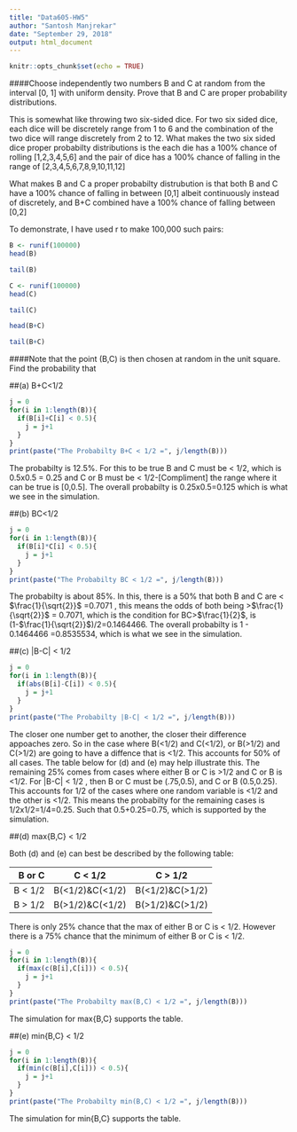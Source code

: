 ---
title: "Data605-HW5"
author: "Santosh Manjrekar"
date: "September 29, 2018"
output: html_document
---

```{r setup, include=FALSE}
knitr::opts_chunk$set(echo = TRUE)
```


####Choose independently two numbers B and C at random from the interval [0, 1] with uniform density. Prove that B and C are proper probability distributions.

This is somewhat like throwing two six-sided dice. For two six sided dice, each dice will be discretely range from 1 to 6 and the combination of the two dice will range discretely from 2 to 12. What makes the two six sided dice proper probabilty distributions is the each die has a 100% chance of rolling [1,2,3,4,5,6] and the pair of dice has a 100% chance of falling in the range of [2,3,4,5,6,7,8,9,10,11,12]

What makes B and C a proper probabilty distrubution is that both B and C have a 100% chance of falling in between [0,1] albeit continuously instead of discretely, and B+C combined have a 100% chance of falling between [0,2]

To demonstrate, I have used r to make 100,000 such pairs:

```{r}
B <- runif(100000)
head(B)

tail(B)

C <- runif(100000)
head(C)

tail(C)

head(B+C)

tail(B+C)
```

####Note that the point (B,C) is then chosen at random in the unit square. Find the probability that

##(a) B+C<1/2

```{r}
j = 0
for(i in 1:length(B)){
  if(B[i]+C[i] < 0.5){
    j = j+1
  }
}
print(paste("The Probabilty B+C < 1/2 =", j/length(B)))
```

The probabilty is 12.5%. For this to be true B and C must be < 1/2, which is 0.5x0.5 = 0.25 and C or B must be < 1/2-[Compliment] the range where it can be true is [0,0.5]. The overall probabilty is 0.25x0.5=0.125 which is what we see in the simulation.

##(b) BC<1/2

```{r}
j = 0
for(i in 1:length(B)){
  if(B[i]*C[i] < 0.5){
    j = j+1
  }
}
print(paste("The Probabilty BC < 1/2 =", j/length(B)))
```

The probabilty is about 85%. In this, there is a 50% that both B and C are < $\frac{1}{\sqrt{2}}$ =0.7071 , this means the odds of both being >$\frac{1}{\sqrt{2}}$ = 0.7071, which is the condition for BC>$\frac{1}{2}$, is (1-$\frac{1}{\sqrt{2}}$)/2=0.1464466. The overall probabilty is 1 - 0.1464466 =0.8535534, which is what we see in the simulation.

##(c) |B-C| < 1/2

```{r}
j = 0
for(i in 1:length(B)){
  if(abs(B[i]-C[i]) < 0.5){
    j = j+1
  }
}
print(paste("The Probabilty |B-C| < 1/2 =", j/length(B)))
```

The closer one number get to another, the closer their difference appoaches zero. So in the case where B(<1/2) and C(<1/2), or B(>1/2) and C(>1/2) are going to have a diffence that is <1/2. This accounts for 50% of all cases. The table below for (d) and (e) may help illustrate this. The remaining 25% comes from cases where either B or C is >1/2 and C or B is <1/2. For |B-C| < 1/2 , then B or C must be (.75,0.5), and C or B (0.5,0.25). This accounts for 1/2 of the cases where one random variable is <1/2 and the other is <1/2. This means the probabilty for the remaining cases is 1/2x1/2=1/4=0.25. Such that 0.5+0.25=0.75, which is supported by the simulation.


##(d) max{B,C} < 1/2

Both (d) and (e) can best be described by the following table:

| B or C | C < 1/2 | C > 1/2 |
|--------:|:---------:|:--------:|
| B < 1/2 | B(<1/2)&C(<1/2) | B(<1/2)&C(>1/2) | 
| B > 1/2 | B(>1/2)&C(<1/2) | B(>1/2)&C(>1/2) | 


There is only 25% chance that the max of either B or C is < 1/2. However there is a 75% chance that the minimum of either B or C is < 1/2.

```{r}
j = 0
for(i in 1:length(B)){
  if(max(c(B[i],C[i])) < 0.5){
    j = j+1
  }
}
print(paste("The Probabilty max(B,C) < 1/2 =", j/length(B)))
```


The simulation for max{B,C} supports the table.

##(e) min{B,C} < 1/2

```{r}
j = 0
for(i in 1:length(B)){
  if(min(c(B[i],C[i])) < 0.5){
    j = j+1
  }
}
print(paste("The Probabilty min(B,C) < 1/2 =", j/length(B)))
```
The simulation for min{B,C} supports the table.



